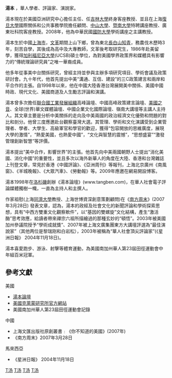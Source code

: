 {{No footnotes|time=2014-12-18T02:25:40+00:00}}
'''湯本''' ，華人學者、評論家、演說家。
 
湯本現在於美國{{link-en|克萊蒙研究所|Claremont Institute}}亞洲研究中心擔任主任、任[[吉林大學|吉林大學]]終身客座教授、並且在上海[[復旦大學|復旦大學]]國際關係和公共事務學院擔任顧問、[[中山大學|中山大學]]、[[暨南大學|暨南大學]]特聘講座教授、廣東社科院客座教授。2008年，他為中華民國[[國防大學_(中華民國)|國防大學]]學術講座之主講教授。
 
湯本生於中國[[上海市|上海市]]，[[文革|文革]]期間上山下鄉，曾為東北[[長白山|長白山]][[知青|知青]]，務農伐木歷時3年，刻苦自學，其後成為高中及大專教師，文革後考取研究生，1986年赴美留學，獲得[[加利福尼亞大學|加利福尼亞大學]](UCSB)碩士學位，為對美國學界政策界和媒體具有影響力的“傳統理論研究員”之唯一華裔成員。
 
他多年從事美中台關係研究，曾經主持並參與主辦多項研究項目、學術會議及政策研討會。九十年代，他首先提出中美“溝通、互信、建設”的三C政策建言和兩岸和平合作的主張。自1998年以來，他在中國大陸香港台灣展開美中關係、美國中國時政、現代文化、美國商道及人生勵志評論和演講。
 
湯本曾多次擔任[[聯合國工業發展組織|聯合國工業發展組織]]高峰論壇、中國高峰政策建言論壇、[[美國之音|美國之音]]、全球(世界)華文媒體論壇、中國企業文化國際論壇、嶺南大講壇等主講人主持人。其文章主要是分析中美關係的走向及中美兩國的政治經濟文化優勢和問題的對比和剖分。他曾三度應邀赴台觀察臺灣大選。其管理、學術和文化演講受到企業管理者、學者、大學生、高級軍官和學官的歡迎，獲得“包容開放的思維廣度，展現大學的激情”，“熱愛美國，也熱愛中國”，“文化與智慧的震憾”，“思想盛宴”“激發管理創新智慧”等評價。
 
湯本提出“美中合作，影響世界”的主張。他首先向中美兩國朝野人士提出“消化美國、消化中國”的重要性，並且多次以海外新華人的角度在大陸、香港和台灣雜誌上刊登文章，常見於香港《中國評論》、《亞洲周刊》等報刊，上海北京廣州《南風窗》、《羊城晚報》、《大眾汽車》、《勞動報》等。2009年應邀在網易開設博客。
 
湯本1998年在[[洛杉磯|洛杉磯]]創辦《湯本論壇》(www.tangben.com)，在華人社會電子評論媒體獨樹一幟，一直為主持人和主撰人。
 
作家祖慰(上海[[同濟大學|同濟大學]]教授、上海世博資深創意策劃顧問)在《[[南方周末|南方周末]]》(2007年3月28日) 發表文章，認為，湯本的政經及社會文化的新聞評論和學術探索思想，具有“中西方雙重文化觀察軟件”，以“基因的雙螺旋”文化結構，產生“激活酶”思考效應，給讀者帶來禪宗六祖所描繪過的那種玄妙的“頓悟”。2003年被美國加州參議院授予“學術成就獎”、2007年被上海文廣集團東方大講壇評選為“最佳演說家”（其他两位是黎瑞刚和白岩松），2003年被稱為“華人社會頂尖評論家”(《星洲日報》 2004年11月18日)。
 
湯本喜愛跑步、游泳、射擊等體育運動，為美國南加州華人第23屆田徑運動會中年組百米冠軍。

==參考文獻==
美國
*[http://www.tangben.com 湯本論壇] {{Wayback|url=http://www.tangben.com/ |date=20210125165009 }}
*[http://www.claremont.org 美國克萊蒙研究所官方網站] {{Wayback|url=http://www.claremont.org/ |date=20201218233248 }}
*美國南加州華人第23屆田徑運動會記錄
中國
*上海文匯出版社原創叢書﹕《你不知道的美國》(2007年)
*《南方周末》2007年3月28日
馬來西亞
*《星洲日報》 2004年11月18日

[[Category:中国政治学家|T汤]]
[[Category:上海人|T汤]]
[[Category:中国评论家|T汤]]
[[Category:吉林大学校友|T汤]]